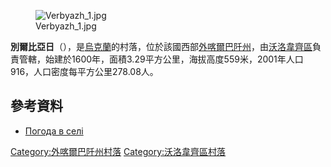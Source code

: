 [[Image:Verbyazh_1.jpg|right]]

{{coord|48|48|33|N|23|8|31|E|scale:100000|display=title}}

'''別爾比亞日'''（{{lang-uk|Верб'яж}}），是[[烏克蘭|烏克蘭]]的村落，位於該國西部[[外喀爾巴阡州|外喀爾巴阡州]]，由[[沃洛韋齊區|沃洛韋齊區]]負責管轄，始建於1600年，面積3.29平方公里，海拔高度559米，2001年人口916，人口密度每平方公里278.08人。

==參考資料==
*[http://weather.in.ua/ua/zakarpatskaja/3060 Погода в селі ]{{Wayback|url=http://weather.in.ua/ua/zakarpatskaja/3060 |date=20161106041843 }}

{{DEFAULTSORT:Верб'яж}}

[[Category:外喀爾巴阡州村落|Category:外喀爾巴阡州村落]]
[[Category:沃洛韋齊區村落|Category:沃洛韋齊區村落]]


{{Zakarpattia-geo-stub}}